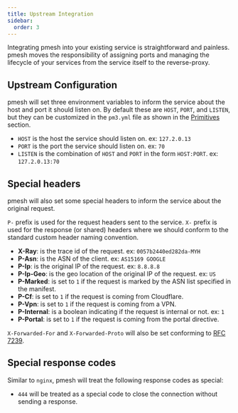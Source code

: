 ```yaml
---
title: Upstream Integration
sidebar:
  order: 3
---
```


Integrating pmesh into your existing service is straightforward and painless.
pmesh moves the responsibility of assigning ports and managing the lifecycle of your services from the service itself to the reverse-proxy.

## Upstream Configuration

pmesh will set three environment variables to inform the service about the host and port it should listen on.
By default these are `HOST`, `PORT`, and `LISTEN`, but they can be customized in the `pm3.yml` file as shown in the [Primitives](/services/primitives/#env_host-and-env_port-env_listen) section.

- `HOST` is the host the service should listen on. ex: `127.2.0.13`
- `PORT` is the port the service should listen on. ex: `70`
- `LISTEN` is the combination of `HOST` and `PORT` in the form `HOST:PORT`. ex: `127.2.0.13:70`

## Special headers

pmesh will also set some special headers to inform the service about the original request.

`P-` prefix is used for the request headers sent to the service.
`X-` prefix is used for the response (or shared) headers where we should conform to the standard custom header naming convention.

- **X-Ray**: is the trace id of the request. ex: `0057b2440ed282da-MYH`
- **P-Asn**: is the ASN of the client. ex: `AS15169 GOOGLE`
- **P-Ip**: is the original IP of the request. ex: `8.8.8.8`
- **P-Ip-Geo**: is the geo location of the original IP of the request. ex: `US`
- **P-Marked**: is set to `1` if the request is marked by the ASN list specified in the manifest.
- **P-Cf**: is set to `1` if the request is coming from Cloudflare.
- **P-Vpn**: is set to `1` if the request is coming from a VPN.
- **P-Internal**: is a boolean indicating if the request is internal or not. ex: `1`
- **P-Portal**: is set to `1` if the request is coming from the portal directive.

`X-Forwarded-For` and `X-Forwarded-Proto` will also be set conforming to [RFC 7239](https://tools.ietf.org/html/rfc7239).

## Special response codes

Similar to `nginx`, pmesh will treat the following response codes as special:

- `444` will be treated as a special code to close the connection without sending a response.
